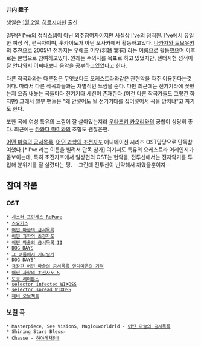 '''井内 舞子'''

생일은 [[1월 2일]]. [[히로시마]]현 출신.

일단은 [[I've]]의 정식스탭이 아닌 외주참여자이지만 사실상 [[I've]]의 정직원. [[I've]]에서 유일한 여성 작, 편곡자이며, 홋카이도가 아닌 오사카에서 활동하고있다. [[나카자와 토모유키]]의 추천으로 2005년 전까지는 우에츠 미우(羽越 実有) 라는 이름으로 활동했으며 이후로는 본명으로 참여하고있다. 원래는 수의사를 목표로 하고 있었지만, 센터시험 성적이 잘 안나와서 어쩌다보니 음악을 공부하고있었다고 한다.

다른 작곡과와는 다른점은 무엇보다도 오케스트라와같은 관현악을 자주 이용한다는것이다. 따라서 다른 작곡과들과는 차별적인 느낌을 준다. 다만 최근에는 전기기타에 꽃혔는지 요즘 내놓는 곡들마다 전기기타 세션이 존재한다.(이건 다른 작곡가들도 그렇긴 하지만) 그래서 일부 팬들은 "왜 안넣어도 될 전기기타를 집어넣어서 곡을 망치냐"고 까기도 한다.

또한 곡에 여성 특유의 느낌이 잘 살아있는지라 [[우타츠키 카오리]]와의 궁합이 상당히 좋다. 최근에는 [[카와다 마미]]와의 조합도 괜찮은편.

[[어떤 마술의 금서목록]], [[어떤 과학의 초전자포]] 애니메이션 시리즈 OST담당으로 단독참여했다.[* I've 라는 이름을 빌려서 단독 참가] 여기서도 특유의 오케스트라 어레인지가 돋보이는데, 특히 초전자포에서 일상편의 OST는 현악을, 전투신에서는 전자악기를 투입해 분위기를 잘 살렸다는 평. --그런데 전투신이 빈약해서 까였을뿐이지--

== 참여 작품 ==
=== OST ===
 * [[시스터 프린세스|시스터 프린세스 RePure]]
 * [[츠요키스]]
 * [[어떤 마술의 금서목록]]
 * [[어떤 과학의 초전자포]]
 * [[어떤 마술의 금서목록|어떤 마술의 금서목록 II]]
 * [[DOG DAYS]]
 * [[그 여름에서 기다릴게]]
 * [[DOG DAYS|DOG DAYS']]
 * [[극장판 어떤 마술의 금서목록 엔디미온의 기적]]
 * [[어떤 과학의 초전자포|어떤 과학의 초전자포 S]]
 * [[도쿄 레이븐스]]
 * [[selector infected WIXOSS]]
 * [[selector spread WIXOSS]]
 * [[헤비 오브젝트]]

=== 보컬 곡 ===
 * Masterpiece, See VisionS, Magic∞worldrld - [[어떤 마술의 금서목록]]
 * Shining Stars Bless☆
 * Chasse - [[하야테처럼!]]
